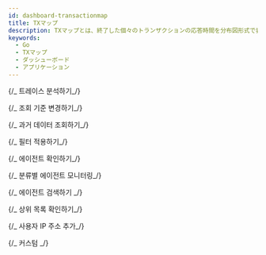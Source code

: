 ```yaml
---
id: dashboard-transactionmap
title: TXマップ
description: TXマップとは、終了した個々のトランザクションの応答時間を分布図形式で表現したチャートです。
keywords:
  - Go
  - TXマップ
  - ダッシューボード
  - アプリケーション
---
```



<Dashboardtxmapdesc />

{/_ 트레이스 분석하기_/}

<Dashboardtxmapanalysis />

{/_ 조회 기준 변경하기_/}

<Dashboardtxmapsetview />

{/_ 과거 데이터 조회하기_/}

<Dashboardtxmapviewpasttime />

{/_ 필터 적용하기_/}

<Dashboardtxmapapplyfilter />

{/_ 에이전트 확인하기_/}

<Apmdashboardcheckagent />

{/_ 분류별 에이전트 모니터링_/}

<Dashboardselectagentcategory />

{/_ 에이전트 검색하기 _/}

<SearchAgent />

{/_ 상위 목록 확인하기_/}

<Dashboardtxmaptoplist />

{/_ 사용자 IP 주소 추가_/}

<Dashboardtxmapcustomip />

{/_ 커스텀 _/}

<Custom />
